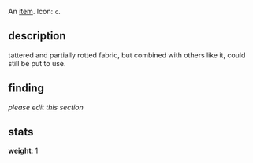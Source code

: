 An [[items|item]]. Icon: <code><nowiki>c</nowiki></code>.

== description ==

tattered and partially rotted fabric, but combined with others like it, could still be put to use.

== finding ==

''please edit this section''

== stats ==

'''weight''': 1